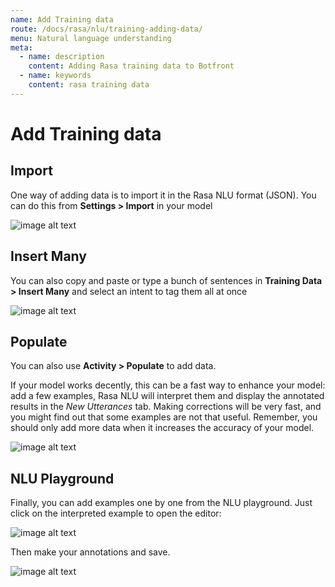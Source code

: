 ```yaml
---
name: Add Training data
route: /docs/rasa/nlu/training-adding-data/
menu: Natural language understanding
meta:
  - name: description
    content: Adding Rasa training data to Botfront
  - name: keywords
    content: rasa training data
---
```


# Add Training data

## Import

One way of adding data is to import it in the Rasa NLU format (JSON). You can do this from **Settings > Import** in your model

![image alt text](../../../images/nlu_training_1.png)

## Insert Many

You can also copy and paste or type a bunch of sentences in **Training Data > Insert Many** and select an intent to tag them all at once

![image alt text](../../../images/nlu_training_2.png)

## Populate

You can also use **Activity > Populate** to add data.

<Important type="tip">

If your model works decently, this can be a fast way to enhance your model: add a few examples, Rasa NLU will interpret them and display the annotated results in the _New Utterances_ tab. Making corrections will be very fast, and you might find out that some examples are not that useful. Remember, you should only add more data when it increases the accuracy of your model.

</Important>

![image alt text](../../../images/nlu_training_3.png)

## NLU Playground

Finally, you can add examples one by one from the NLU playground. Just click on the interpreted example to open the editor:

![image alt text](../../../images/nlu_training_4.png)

Then make your annotations and save.

![image alt text](../../../images/nlu_training_5.png)
